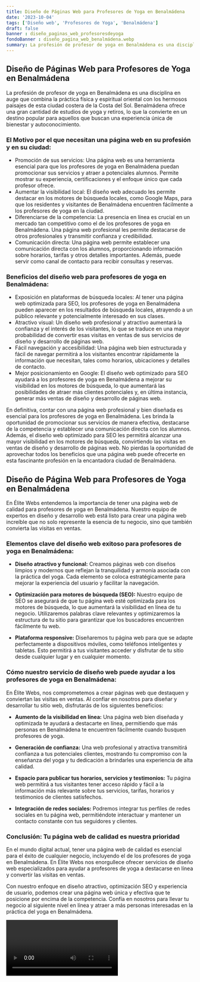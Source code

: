 ```yaml
---
title: Diseño de Páginas Web para Profesores de Yoga en Benalmádena
date: '2023-10-04'
tags: ['Diseño web', 'Profesores de Yoga', 'Benalmádena']
draft: false
banner : diseño_paginas_web_profesoresdeyoga
fondoBanner : diseño_pagina_web_benalmádena.webp
summary: La profesión de profesor de yoga en Benalmádena es una disciplina en auge que combina la práctica física y espiritual oriental con los hermosos paisajes de esta ciudad costera de la Costa del Sol. Benalmádena ofrece una gran cantidad de estudios de yoga y retiros, lo que la convierte en un destino popular para aquellos que buscan una experiencia única de bienestar y autoconocimiento.
---
```


## Diseño de Páginas Web para Profesores de Yoga en Benalmádena

La profesión de profesor de yoga en Benalmádena es una disciplina en auge que combina la práctica física y espiritual oriental con los hermosos paisajes de esta ciudad costera de la Costa del Sol. Benalmádena ofrece una gran cantidad de estudios de yoga y retiros, lo que la convierte en un destino popular para aquellos que buscan una experiencia única de bienestar y autoconocimiento.

### El Motivo por el que necesitan una página web en su profesión y en su ciudad:
- Promoción de sus servicios: Una página web es una herramienta esencial para que los profesores de yoga en Benalmádena puedan promocionar sus servicios y atraer a potenciales alumnos. Permite mostrar su experiencia, certificaciones y el enfoque único que cada profesor ofrece.
- Aumentar la visibilidad local: El diseño web adecuado les permite destacar en los motores de búsqueda locales, como Google Maps, para que los residentes y visitantes de Benalmádena encuentren fácilmente a los profesores de yoga en la ciudad.
- Diferenciarse de la competencia: La presencia en línea es crucial en un mercado tan competitivo como el de los profesores de yoga en Benalmádena. Una página web profesional les permite destacarse de otros profesionales y transmitir confianza y credibilidad.
- Comunicación directa: Una página web permite establecer una comunicación directa con los alumnos, proporcionando información sobre horarios, tarifas y otros detalles importantes. Además, puede servir como canal de contacto para recibir consultas y reservas.

### Beneficios del diseño web para profesores de yoga en Benalmádena:
- Exposición en plataformas de búsqueda locales: Al tener una página web optimizada para SEO, los profesores de yoga en Benalmádena pueden aparecer en los resultados de búsqueda locales, atrayendo a un público relevante y potencialmente interesado en sus clases.
- Atractivo visual: Un diseño web profesional y atractivo aumentará la confianza y el interés de los visitantes, lo que se traduce en una mayor probabilidad de convertir esas visitas en ventas de sus servicios de diseño y desarrollo de páginas web.
- Fácil navegación y accesibilidad: Una página web bien estructurada y fácil de navegar permitirá a los visitantes encontrar rápidamente la información que necesitan, tales como horarios, ubicaciones y detalles de contacto.
- Mejor posicionamiento en Google: El diseño web optimizado para SEO ayudará a los profesores de yoga en Benalmádena a mejorar su visibilidad en los motores de búsqueda, lo que aumentará las posibilidades de atraer más clientes potenciales y, en última instancia, generar más ventas de diseño y desarrollo de páginas web.

En definitiva, contar con una página web profesional y bien diseñada es esencial para los profesores de yoga en Benalmádena. Les brinda la oportunidad de promocionar sus servicios de manera efectiva, destacarse de la competencia y establecer una comunicación directa con los alumnos. Además, el diseño web optimizado para SEO les permitirá alcanzar una mayor visibilidad en los motores de búsqueda, convirtiendo las visitas en ventas de diseño y desarrollo de páginas web. No pierdas la oportunidad de aprovechar todos los beneficios que una página web puede ofrecerte en esta fascinante profesión en la encantadora ciudad de Benalmádena.

<GifSeo />

<Cta />

## Diseño de Página Web para Profesores de Yoga en Benalmádena

En Élite Webs entendemos la importancia de tener una página web de calidad para profesores de yoga en Benalmádena. Nuestro equipo de expertos en diseño y desarrollo web está listo para crear una página web increíble que no solo represente la esencia de tu negocio, sino que también convierta las visitas en ventas.

### Elementos clave del diseño web exitoso para profesores de yoga en Benalmádena:

- **Diseño atractivo y funcional:** Creamos páginas web con diseños limpios y modernos que reflejan la tranquilidad y armonía asociada con la práctica del yoga. Cada elemento se coloca estratégicamente para mejorar la experiencia del usuario y facilitar la navegación.

- **Optimización para motores de búsqueda (SEO):** Nuestro equipo de SEO se asegurará de que tu página web esté optimizada para los motores de búsqueda, lo que aumentará la visibilidad en línea de tu negocio. Utilizaremos palabras clave relevantes y optimizaremos la estructura de tu sitio para garantizar que los buscadores encuentren fácilmente tu web.

- **Plataforma responsive:** Diseñaremos tu página web para que se adapte perfectamente a dispositivos móviles, como teléfonos inteligentes y tabletas. Esto permitirá a tus visitantes acceder y disfrutar de tu sitio desde cualquier lugar y en cualquier momento.

### Cómo nuestro servicio de diseño web puede ayudar a los profesores de yoga en Benalmádena:

En Élite Webs, nos comprometemos a crear páginas web que destaquen y conviertan las visitas en ventas. Al confiar en nosotros para diseñar y desarrollar tu sitio web, disfrutarás de los siguientes beneficios:

- **Aumento de la visibilidad en línea:** Una página web bien diseñada y optimizada te ayudará a destacarte en línea, permitiendo que más personas en Benalmádena te encuentren fácilmente cuando busquen profesores de yoga.

- **Generación de confianza:** Una web profesional y atractiva transmitirá confianza a tus potenciales clientes, mostrando tu compromiso con la enseñanza del yoga y tu dedicación a brindarles una experiencia de alta calidad.

- **Espacio para publicar tus horarios, servicios y testimonios:** Tu página web permitirá a tus visitantes tener acceso rápido y fácil a la información más relevante sobre tus servicios, tarifas, horarios y testimonios de clientes satisfechos.

- **Integración de redes sociales:** Podremos integrar tus perfiles de redes sociales en tu página web, permitiéndote interactuar y mantener un contacto constante con tus seguidores y clientes.

### Conclusión: Tu página web de calidad es nuestra prioridad

En el mundo digital actual, tener una página web de calidad es esencial para el éxito de cualquier negocio, incluyendo el de los profesores de yoga en Benalmádena. En Élite Webs nos enorgullece ofrecer servicios de diseño web especializados para ayudar a profesores de yoga a destacarse en línea y convertir las visitas en ventas.

Con nuestro enfoque en diseño atractivo, optimización SEO y experiencia de usuario, podemos crear una página web única y efectiva que te posicione por encima de la competencia. Confía en nosotros para llevar tu negocio al siguiente nivel en línea y atraer a más personas interesadas en la práctica del yoga en Benalmádena.

<Video />

<CtaBot job='Profesores de Yoga' city='Benalmádena'/>

<Gmaps query='Benalmádena+españa+maps' />